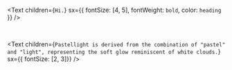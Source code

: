 <Text
  children={`Hi.`}
  sx={{ fontSize: [4, 5], fontWeight: `bold`, color: `heading` }}
/>

<br />

<Text
  children={`Pastellight is derived from the combination of "pastel" and "light", representing the soft glow reminiscent of white clouds.`}
  sx={{ fontSize: [2, 3]}}
/>
